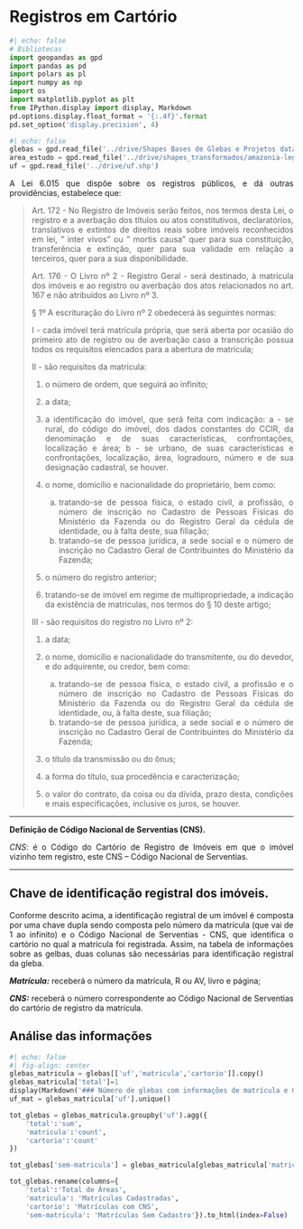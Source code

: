 
# Registros em Cartório

<div style="text-align: justify">

```python
#| echo: false
# Bibliotecas
import geopandas as gpd
import pandas as pd
import polars as pl
import numpy as np
import os
import matplotlib.pyplot as plt
from IPython.display import display, Markdown
pd.options.display.float_format = '{:.4f}'.format
pd.set_option('display.precision', 4)
```

```python
#| echo: false
glebas = gpd.read_file('../drive/Shapes Bases de Glebas e Projetos data 01.03.23/tab_glebas_federais.shp')
area_estudo = gpd.read_file('../drive/shapes_transformados/amazonia-legal-com-maranhao.shp')
uf = gpd.read_file('../drive/uf.shp')
```



A Lei 6.015 que dispõe sobre os registros públicos, e dá outras providências, estabelece que:


> Art. 172 - No Registro de Imóveis serão feitos, nos termos desta Lei, o registro e a averbação dos títulos ou atos constitutivos, declaratórios, translativos e extintos de direitos reais sobre imóveis reconhecidos em lei, " inter vivos" ou " mortis causa" quer para sua constituição, transferência e extinção, quer para sua validade em relação a terceiros, quer para a sua disponibilidade.
>
> Art. 176 - O Livro nº 2 - Registro Geral - será destinado, à matrícula dos imóveis e ao registro ou averbação dos atos relacionados no art. 167 e não atribuídos ao Livro nº 3.
>
>   § 1º A escrituração do Livro nº 2 obedecerá às seguintes normas:
>
>   I - cada imóvel terá matrícula própria, que será aberta por ocasião do primeiro ato de registro ou de averbação caso a transcrição possua todos os requisitos elencados para a abertura de matrícula;
>   
>   II - são requisitos da matrícula:
>
>   1) o número de ordem, que seguirá ao infinito;
>   2) a data;
>   3) a identificação do imóvel, que será feita com indicação:
>       a - se rural, do código do imóvel, dos dados constantes do CCIR, da denominação e de suas características, confrontações, localização e área;
>       b - se urbano, de suas características e confrontações, localização, área, logradouro, número e de sua designação cadastral, se houver.
>   
>   4) o nome, domicílio e nacionalidade do proprietário, bem como:
>       a) tratando-se de pessoa física, o estado civil, a profissão, o número de inscrição no Cadastro de Pessoas Físicas do Ministério da Fazenda ou do Registro Geral da cédula de identidade, ou à falta deste, sua filiação;
>       b) tratando-se de pessoa jurídica, a sede social e o número de inscrição no Cadastro Geral de Contribuintes do Ministério da Fazenda;
>   
>   5) o número do registro anterior;
>   
>   6) tratando-se de imóvel em regime de multipropriedade, a indicação da existência de matrículas, nos termos do § 10 deste artigo;
>   
>   III - são requisitos do registro no Livro nº 2:
>   
>   1) a data;
>   
>   2) o nome, domicílio e nacionalidade do transmitente, ou do devedor, e do adquirente, ou credor, bem como:
>       a) tratando-se de pessoa física, o estado civil, a profissão e o número de inscrição no Cadastro de Pessoas Físicas do Ministério da Fazenda ou do Registro Geral da cédula de identidade, ou, à falta deste, sua filiação;
>       b) tratando-se de pessoa jurídica, a sede social e o número de inscrição no Cadastro Geral de Contribuintes do Ministério da Fazenda;
>   
>   3) o título da transmissão ou do ônus;
>   
>   4) a forma do título, sua procedência e caracterização;
>   
>   5) o valor do contrato, da coisa ou da dívida, prazo desta, condições e mais especificações, inclusive os juros, se houver.

---

**Definição de Código Nacional de Serventias (CNS).**

_CNS_: é o Código do Cartório de Registro de Imóveis em que o imóvel vizinho tem registro, este CNS – Código Nacional de Serventias.

---

## Chave de identificação registral dos imóveis.

Conforme descrito acima, a identificação registral de um imóvel é composta por uma chave dupla sendo composta pelo número da matrícula (que vai de 1 ao infinito) e o Código Nacional de Serventias - CNS, que identifica o cartório no qual a matrícula foi registrada. Assim, na tabela de informações sobre as gelbas, duas colunas são necessárias para identificação registral da gleba.

_**Matrícula:**_ receberá o número da matrícula, R ou AV, livro e página;

_**CNS:**_ receberá o número correspondente ao Código Nacional de Serventias do cartório de registro da matrícula.


## Análise das informações

:::{.table-center}
```python
#| echo: false
#| fig-align: center
glebas_matricula = glebas[['uf','matricula','cartorio']].copy()
glebas_matricula['total']=1
display(Markdown('### Número de glebas com informações de matrícula e CNS do Catório cadastradas.'))
uf_mat = glebas_matricula['uf'].unique()

tot_glebas = glebas_matricula.groupby('uf').agg({
    'total':'sum',
    'matricula':'count',
    'cartorio':'count'
})

tot_glebas['sem-matricula'] = glebas_matricula[glebas_matricula['matricula'].isnull()].groupby('uf').count()['total']

tot_glebas.rename(columns={
    'total':'Total de Áreas',
    'matricula': 'Matrículas Cadastradas',
    'cartorio': 'Matrículas com CNS',
    'sem-matricula': 'Matrículas Sem Cadastro'}).to_html(index=False)

```
:::
</div>